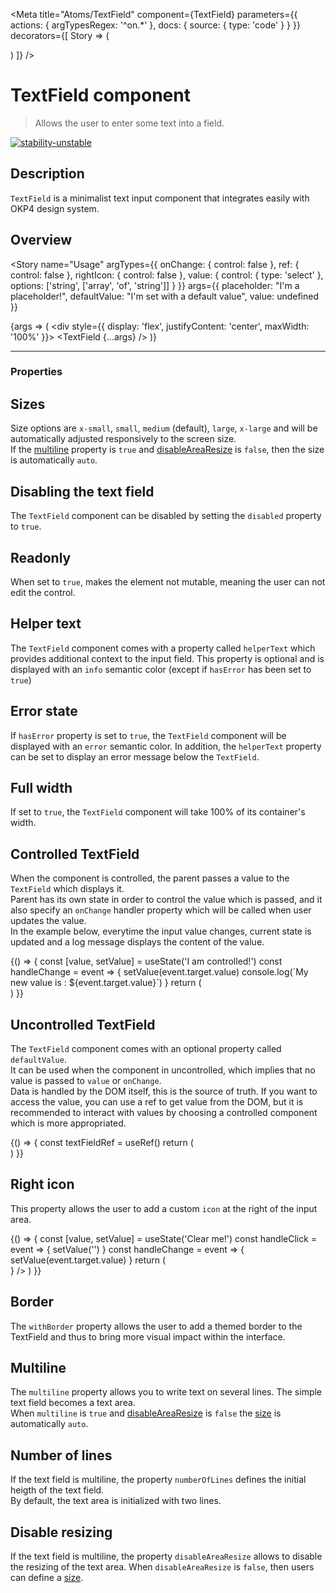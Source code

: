 
<Meta
  title="Atoms/TextField"
  component={TextField}
  parameters={{
    actions: {
      argTypesRegex: '^on.*'
    },
    docs: {
      source: {
        type: 'code'
      }
    }
  }}
  decorators={[
    Story => (
      <ThemeProvider>
        <div className="story-theme-switcher">
          <ThemeSwitcher />
        </div>
        <div className="component-story-main">
          <Story />
        </div>
      </ThemeProvider>
    )
  ]}
/>

# TextField component

> Allows the user to enter some text into a field.

[![stability-unstable](https://img.shields.io/badge/stability-unstable-yellow.svg)](https://github.com/emersion/stability-badges#unstable)

## Description

`TextField` is a minimalist text input component that integrates easily with OKP4 design system.

## Overview

<Story
  name="Usage"
  argTypes={{
    onChange: {
      control: false
    },
    ref: {
      control: false
    },
    rightIcon: {
      control: false
    },
    value: {
      control: { type: 'select' },
      options: ['string', ['array', 'of', 'string']]
    }
  }}
  args={{
    placeholder: "I'm a placeholder!",
    defaultValue: "I'm set with a default value",
    value: undefined
  }}
>
  {args => (
    <div style={{ display: 'flex', justifyContent: 'center', maxWidth: '100%' }}>
      <TextField {...args} />
    </div>
  )}
</Story>

---

### Properties

<ArgsTable story="Usage" />

## Sizes

Size options are `x-small`, `small`, `medium` (default), `large`, `x-large` and will be automatically adjusted responsively to the screen size.  
If the [multiline](/docs/atoms-textfield--multiline) property is `true` and [disableAreaResize](/docs/atoms-textfield--disable-area-resize) is `false`, then the size is automatically `auto`.

<Canvas>
  <Story name="Sizes">
    <div
      style={{
        display: 'flex',
        flexDirection: 'column',
        gap: '10px',
        alignItems: 'center'
      }}
    >
      <TextField size="x-small" placeholder="x-small" />
      <TextField size="small" placeholder="small" />
      <TextField size="medium" placeholder="medium" />
      <TextField size="large" placeholder="large" />
      <TextField size="x-large" placeholder="x-large" />
      <TextField size="large" placeholder="large but multiline with resizing" multiline />
      <TextField
        size="large"
        placeholder="large and multiline without resizing"
        multiline
        disableAreaResize
      />
    </div>
  </Story>
</Canvas>

## Disabling the text field

The `TextField` component can be disabled by setting the `disabled` property to `true`.

<Canvas>
  <Story name="Disabled">
    <div style={{ display: 'flex', justifyContent: 'center', maxWidth: '100%' }}>
      <TextField disabled defaultValue="This text field is disabled" />
    </div>
  </Story>
</Canvas>

## Readonly

When set to `true`, makes the element not mutable, meaning the user can not edit the control.

<Canvas>
  <Story name="Readonly">
    <div style={{ display: 'flex', justifyContent: 'center', maxWidth: '100%' }}>
      <TextField readOnly defaultValue="This text field is readonly" />
    </div>
  </Story>
</Canvas>

## Helper text

The `TextField` component comes with a property called `helperText` which provides additional context to the input field.
This property is optional and is displayed with an `info` semantic color (except if `hasError` has been set to `true`)

<Canvas>
  <Story name="Helper text">
    <div style={{ display: 'flex', justifyContent: 'center', maxWidth: '100%' }}>
      <TextField helperText="Phone number must begin with +33" placeholder="Phone number" />
    </div>
  </Story>
</Canvas>

## Error state

If `hasError` property is set to `true`, the `TextField` component will be displayed with an `error` semantic color.
In addition, the `helperText` property can be set to display an error message below the `TextField`.

<Canvas>
  <Story name="Error state">
    <div style={{ display: 'flex', justifyContent: 'center', maxWidth: '100%' }}>
      <TextField
        defaultValue="My phone is broken"
        hasError
        helperText="Please enter a valid phone number"
      />
    </div>
  </Story>
</Canvas>

## Full width

If set to `true`, the `TextField` component will take 100% of its container's width.

<Canvas>
  <Story name="Full width">
    <div style={{ display: 'flex', justifyContent: 'center', maxWidth: '100%' }}>
      <TextField defaultValue="I'm set with full width" fullWidth />
    </div>
  </Story>
</Canvas>

## Controlled TextField

When the component is controlled, the parent passes a value to the `TextField` which displays it.  
Parent has its own state in order to control the value which is passed, and it also specify an `onChange` handler property which will be called when user updates the value.  
In the example below, everytime the input value changes, current state is updated and a log message displays the content of the value.

<Canvas>
  <Story name="Controlled">
    {() => {
      const [value, setValue] = useState('I am controlled!')
      const handleChange = event => {
        setValue(event.target.value)
        console.log(`My new value is : ${event.target.value}`)
      }
      return (
        <div style={{ display: 'flex', justifyContent: 'center', maxWidth: '100%' }}>
          <TextField value={value} onChange={handleChange} />
        </div>
      )
    }}
  </Story>
</Canvas>

## Uncontrolled TextField

The `TextField` component comes with an optional property called `defaultValue`.  
It can be used when the component in uncontrolled, which implies that no value is passed to `value` or `onChange`.  
Data is handled by the DOM itself, this is the source of truth.
If you want to access the value, you can use a ref to get value from the DOM, but it is recommended to interact with values by choosing a controlled component which is more appropriated.

<Canvas>
  <Story name="Uncontrolled">
    {() => {
      const textFieldRef = useRef()
      return (
        <div style={{ display: 'flex', justifyContent: 'center', maxWidth: '100%' }}>
          <TextField defaultValue="I am uncontrolled!" ref={textFieldRef} />
        </div>
      )
    }}
  </Story>
</Canvas>

## Right icon

This property allows the user to add a custom `icon` at the right of the input area.

<Canvas>
  <Story name="Right icon">
    {() => {
      const [value, setValue] = useState('Clear me!')
      const handleClick = event => {
        setValue('')
      }
      const handleChange = event => {
        setValue(event.target.value)
      }
      return (
        <div style={{ display: 'flex', justifyContent: 'center', maxWidth: '100%' }}>
          <TextField
            value={value}
            onChange={handleChange}
            rightIcon={
              <div onClick={handleClick} style={{ cursor: 'pointer' }}>
                <Icon name="cross" size={18} />
              </div>
            }
          />
        </div>
      )
    }}
  </Story>
</Canvas>

## Border

The `withBorder` property allows the user to add a themed border to the TextField and thus to bring more visual impact within the interface.

<Canvas>
  <Story name="Border">
    <div style={{ display: 'flex', justifyContent: 'center', maxWidth: '100%' }}>
      <TextField defaultValue="I'm with a themed border." withBorder />
    </div>
  </Story>
</Canvas>

## Multiline

The `multiline` property allows you to write text on several lines. The simple text field becomes a text area.  
When `multiline` is `true` and [disableAreaResize](/docs/atoms-textfield--disable-area-resize) is `false` the [size](/docs/atoms-textfield--sizes) is automatically `auto`.

<Canvas>
  <Story name="Multiline">
    <div style={{ display: 'flex', justifyContent: 'center', maxWidth: '100%' }}>
      <TextField placeholder="I'm a multiline text field." multiline size="large" />
    </div>
  </Story>
</Canvas>

## Number of lines

If the text field is multiline, the property `numberOfLines` defines the initial heigth of the text field.  
By default, the text area is initialized with two lines.

<Canvas>
  <Story name="Number of lines">
    <div
      style={{
        display: 'flex',
        flexDirection: 'column',
        gap: '10px',
        alignItems: 'center'
      }}
    >
      <TextField
        placeholder="I'm a multiline text field with 5 lines."
        multiline
        numberOfLines={5}
      />
      <TextField
        placeholder="I'm a multiline text field with 7 lines."
        multiline
        numberOfLines={7}
      />
      <TextField
        placeholder="I'm a multiline text field with 10 lines."
        multiline
        numberOfLines={10}
      />
    </div>
  </Story>
</Canvas>

## Disable resizing

If the text field is multiline, the property `disableAreaResize` allows to disable the resizing of the text area.
When `disableAreaResize` is `false`, then users can define a [size](/docs/atoms-textfield--sizes).

<Canvas>
  <Story name="Disable area resize">
    <div
      style={{
        display: 'flex',
        flexDirection: 'column',
        gap: '10px',
        alignItems: 'center'
      }}
    >
      <TextField placeholder="You can not resize me." multiline disableAreaResize />
      <TextField placeholder="You can resize me." multiline disableAreaResize={false} />
    </div>
  </Story>
</Canvas>
